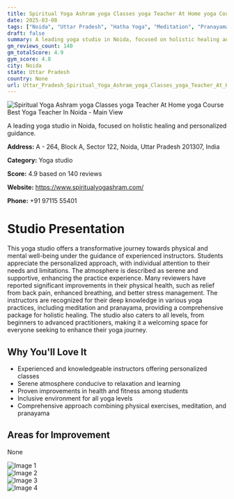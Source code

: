 ```yaml
---
title: Spiritual Yoga Ashram yoga Classes yoga Teacher At Home yoga Course  Best Yoga Teacher In Noida
date: 2025-03-08
tags: ["Noida", "Uttar Pradesh", "Hatha Yoga", "Meditation", "Pranayama", "serene atmosphere", "personalized guidance", "Noida"]  
draft: false
summary: A leading yoga studio in Noida, focused on holistic healing and personalized guidance.
gm_reviews_count: 140
gm_totalScore: 4.9
gym_score: 4.8
city: Noida
state: Uttar Pradesh
country: None
url: Uttar_Pradesh_Spiritual_Yoga_Ashram_yoga_Classes_yoga_Teacher_At_Home_yoga_Course_Best_Yoga_Teacher_In_Noida
---
```


<div className="aspect-[16/9] relative my-8">
  <img 
    src="https://lh5.googleusercontent.com/p/AF1QipP_LEpe8ZiR8OQ24OtnpruO9QMK6bIFvQTYV3gQ=w1920-h1080-k-no"
    alt="Spiritual Yoga Ashram yoga Classes yoga Teacher At Home yoga Course  Best Yoga Teacher In Noida - Main View"
    className="object-cover absolute inset-0 w-full h-full rounded-lg"
  />
</div>

A leading yoga studio in Noida, focused on holistic healing and personalized guidance.

**Address:** A - 264, Block A, Sector 122, Noida, Uttar Pradesh 201307, India

**Category:** Yoga studio

**Score:** 4.9 based on 140 reviews

**Website:** https://www.spiritualyogashram.com/

**Phone:** +91 97115 55401

# Studio Presentation

This yoga studio offers a transformative journey towards physical and mental well-being under the guidance of experienced instructors. Students appreciate the personalized approach, with individual attention to their needs and limitations. The atmosphere is described as serene and supportive, enhancing the practice experience. Many reviewers have reported significant improvements in their physical health, such as relief from back pain, enhanced breathing, and better stress management. The instructors are recognized for their deep knowledge in various yoga practices, including meditation and pranayama, providing a comprehensive package for holistic healing. The studio also caters to all levels, from beginners to advanced practitioners, making it a welcoming space for everyone seeking to enhance their yoga journey.

## Why You'll Love It

- Experienced and knowledgeable instructors offering personalized classes
- Serene atmosphere conducive to relaxation and learning
- Proven improvements in health and fitness among students
- Inclusive environment for all yoga levels
- Comprehensive approach combining physical exercises, meditation, and pranayama

## Areas for Improvement

None

<div className="grid grid-cols-1 xl:grid-cols-2 gap-4 my-8">
<div className="aspect-[4/3] relative"><img src="https://lh3.googleusercontent.com/p/AF1QipMmkSXvxFya6PuAk-DCs_GUw0L50OigmXkAHLlu=w1920-h1080-k-no" alt="Image 1" className="object-cover absolute inset-0 w-full h-full rounded-lg" /></div>
<div className="aspect-[4/3] relative"><img src="https://lh5.googleusercontent.com/p/AF1QipMnHa9vXdOi-Xgy837Y96hAlufeQ4WtQahG5gWL=w1920-h1080-k-no" alt="Image 2" className="object-cover absolute inset-0 w-full h-full rounded-lg" /></div>
<div className="aspect-[4/3] relative"><img src="https://lh5.googleusercontent.com/p/AF1QipPTqw9ofNWBB1Dx8pqXFwRcUatKI1sOCrsO6AZY=w1920-h1080-k-no" alt="Image 3" className="object-cover absolute inset-0 w-full h-full rounded-lg" /></div>
<div className="aspect-[4/3] relative"><img src="https://lh5.googleusercontent.com/p/AF1QipPP23ARcjdsmoL0wa4XsUOsdNEvL_Iq0vSe8ens=w1920-h1080-k-no" alt="Image 4" className="object-cover absolute inset-0 w-full h-full rounded-lg" /></div>
</div>